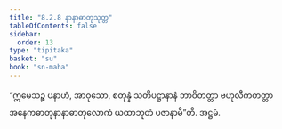 ```yaml
---
title: "8.2.8 နာနာဓာတုသုတ္တ"
tableOfContents: false
sidebar:
  order: 13
type: "tipitaka"
basket: "su"
book: "sn-maha"
---
```



<DynamicBreadcrumb />

<Division number="916" book="sn-maha">

<Paragraph number="1607" book="sn-maha">
“ဣမေသဉ္စ ပနာဟံ, အာဝုသော, စတုန္နံ သတိပဋ္ဌာနာနံ ဘာဝိတတ္တာ ဗဟုလီကတတ္တာ အနေကဓာတုနာနာဓာတုလောကံ ယထာဘူတံ ပဇာနာမီ”တိ.

</Paragraph>
</Division>

<Paragraph number="1608" type="center" book="sn-maha">
အဋ္ဌမံ.
</Paragraph>